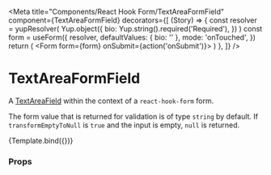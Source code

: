 
<Meta
  title="Components/React Hook Form/TextAreaFormField"
  component={TextAreaFormField}
  decorators={[
    (Story) => {
      const resolver = yupResolver(
        Yup.object({
          bio: Yup.string().required('Required'),
        })
      )
      const form = useForm({
        resolver,
        defaultValues: { bio: '' },
        mode: 'onTouched',
      })
      return (
        <Form form={form} onSubmit={action('onSubmit')}>
          <Story />
        </Form>
      )
    },
  ]}
/>

# TextAreaFormField

A [TextAreaField](../?path=/docs/components-form-fields-textareafield--default-story) within the context of a `react-hook-form` form.

The form value that is returned for validation is of type `string` by default. If `transformEmptyToNull` is `true` and the input is empty, `null` is returned.


<Canvas>
  <Story
    name="Default"
    args={{
      name: 'bio',
      label: 'Bio',
      placeholder: 'Your Bio',
      message: 'Say something about yourself',
      mode: Mode.light,
      variant: FormVariant.solid,
      disabled: false,
    }}
    argTypes={{
      required: { type: 'boolean' },
    }}
  >
    {Template.bind({})}
  </Story>
</Canvas>

### Props

<ArgsTable story="Default" />
